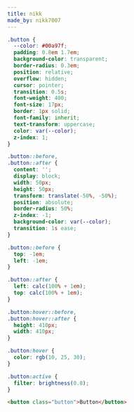 ```yaml
---
title: nikk
made_by: nikk7007
---
```


```css
.button {
  --color: #00a97f;
  padding: 0.8em 1.7em;
  background-color: transparent;
  border-radius: 0.3em;
  position: relative;
  overflow: hidden;
  cursor: pointer;
  transition: 0.5s;
  font-weight: 400;
  font-size: 17px;
  border: 1px solid;
  font-family: inherit;
  text-transform: uppercase;
  color: var(--color);
  z-index: 1;
}

.button::before,
.button::after {
  content: '';
  display: block;
  width: 50px;
  height: 50px;
  transform: translate(-50%, -50%);
  position: absolute;
  border-radius: 50%;
  z-index: -1;
  background-color: var(--color);
  transition: 1s ease;
}

.button::before {
  top: -1em;
  left: -1em;
}

.button::after {
  left: calc(100% + 1em);
  top: calc(100% + 1em);
}

.button:hover::before,
.button:hover::after {
  height: 410px;
  width: 410px;
}

.button:hover {
  color: rgb(10, 25, 30);
}

.button:active {
  filter: brightness(0.8);
}
```

```html
<button class="button">Button</button>
```
